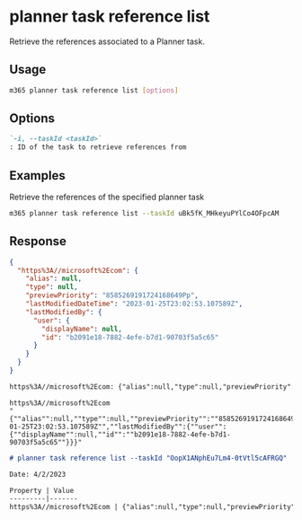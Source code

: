 
# planner task reference list

Retrieve the references associated to a Planner task.

## Usage

```sh
m365 planner task reference list [options]
```

## Options

```md defintion-list
`-i, --taskId <taskId>`
: ID of the task to retrieve references from
```

<Global />

## Examples

Retrieve the references of the specified planner task

```sh
m365 planner task reference list --taskId uBk5fK_MHkeyuPYlCo4OFpcAM
```

## Response

<Tabs>
  <TabItem value="JSON">

  ```json
  {
    "https%3A//microsoft%2Ecom": {
      "alias": null,
      "type": null,
      "previewPriority": "8585269191724168649Pp",
      "lastModifiedDateTime": "2023-01-25T23:02:53.107589Z",
      "lastModifiedBy": {
        "user": {
          "displayName": null,
          "id": "b2091e18-7882-4efe-b7d1-90703f5a5c65"
        }
      }
    }
  }
  ```

  </TabItem>
  <TabItem value="Text">

  ```txt
  https%3A//microsoft%2Ecom: {"alias":null,"type":null,"previewPriority":"8585269191724168649Pp","lastModifiedDateTime":"2023-01-25T23:02:53.107589Z","lastModifiedBy":{"user":{"displayName":null,"id":"b2091e18-7882-4efe-b7d1-90703f5a5c65"}}}
  ```

  </TabItem>
  <TabItem value="CSV">

  ```csv
  https%3A//microsoft%2Ecom
  "{""alias"":null,""type"":null,""previewPriority"":""8585269191724168649Pp"",""lastModifiedDateTime"":""2023-01-25T23:02:53.107589Z"",""lastModifiedBy"":{""user"":{""displayName"":null,""id"":""b2091e18-7882-4efe-b7d1-90703f5a5c65""}}}"
  ```

  </TabItem>
  <TabItem value="Markdown">

  ```md
  # planner task reference list --taskId "OopX1ANphEu7Lm4-0tVtl5cAFRGQ"

  Date: 4/2/2023

  Property | Value
  ---------|-------
  https%3A//microsoft%2Ecom | {"alias":null,"type":null,"previewPriority":"8585269191724168649Pp;","lastModifiedDateTime":"2023-01-25T23:02:53.107589Z","lastModifiedBy":{"user":{"displayName":null,"id":"b2091e18-7882-4efe-b7d1-90703f5a5c65"}}}
  ```

  </TabItem>
</Tabs>

